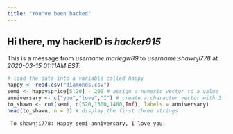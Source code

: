 ```yaml
---
title: "You've been hacked"
---
```

## Hi there, my hackerID is *hacker915*

This is a message from *username:mariegw89* to *username:shawnji778* at *2020-03-15 01:11AM EST*:

```r
# load the data into a variable called happy
happy <- read.csv("diamonds.csv")
semi <- happy$price[5:20] - 200 # assign a numeric vector to a value
anniversary <- c("you","love","I") # create a character vector with 3 levels
to_shawn <- cut(semi, c(520,1300,1400,Inf), labels = anniversary)
head(to_shawn, n = 3) # display the first three strings
```

```
 To shawnji778: Happy semi-anniversary, I love you.
```